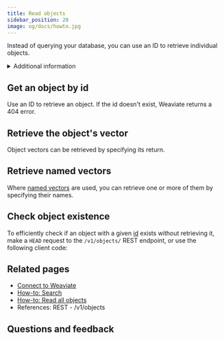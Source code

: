 ```yaml
---
title: Read objects
sidebar_position: 20
image: og/docs/howto.jpg
---
```




Instead of querying your database, you can use an ID to retrieve individual objects.


<details>
  <summary>Additional information</summary>
  <RestObjectsCRUDClassnameNote/>
</details>

## Get an object by id

Use an ID to retrieve an object. If the id doesn't exist, Weaviate returns a 404 error.

<Tabs groupId="languages">
  <TabItem value="py" label="Python Client v4">
    <FilteredTextBlock
      text={PyCode}
      startMarker="# ReadObject START"
      endMarker="# ReadObject END"
      language="py"
    />
  </TabItem>

  <TabItem value="py3" label="Python Client v3">
    <FilteredTextBlock
      text={PyCodeV3}
      startMarker="# ReadObject START"
      endMarker="# ReadObject END"
      language="pyv3"
    />
  </TabItem>

  <TabItem value="js" label="JS/TS Client v3">
    <FilteredTextBlock
      text={TSCode}
      startMarker="// ReadObject START"
      endMarker="// ReadObject END"
      language="ts"
    />
  </TabItem>

  <TabItem value="js2" label="JS/TS Client v2">
    <FilteredTextBlock
      text={TSCodeLegacy}
      startMarker="// ReadObject START"
      endMarker="// ReadObject END"
      language="tsv2"
    />
  </TabItem>

  <TabItem value="java" label="Java">
    <FilteredTextBlock
      text={JavaCode}
      startMarker="// ReadObject START"
      endMarker="// ReadObject END"
      language="java"
    />
  </TabItem>

  <TabItem value="go" label="Go">
    <FilteredTextBlock
      text={GoCode}
      startMarker="// ReadObject START"
      endMarker="// ReadObject END"
      language="go"
    />
  </TabItem>
</Tabs>


## Retrieve the object's vector

Object vectors can be retrieved by specifying its return.

<Tabs groupId="languages">
  <TabItem value="py" label="Python Client v4">
    <FilteredTextBlock
      text={PyCode}
      startMarker="# ReadObjectWithVector START"
      endMarker="# ReadObjectWithVector END"
      language="py"
    />
  </TabItem>

  <TabItem value="py3" label="Python Client v3">
    <FilteredTextBlock
      text={PyCodeV3}
      startMarker="# ReadObjectWithVector START"
      endMarker="# ReadObjectWithVector END"
      language="pyv3"
    />
  </TabItem>

  <TabItem value="js" label="JS/TS Client v3">
    <FilteredTextBlock
      text={TSCode}
      startMarker="// ReadObjectWithVector START"
      endMarker="// ReadObjectWithVector END"
      language="ts"
    />
  </TabItem>

  <TabItem value="js2" label="JS/TS Client v2">
    <FilteredTextBlock
      text={TSCodeLegacy}
      startMarker="// ReadObjectWithVector START"
      endMarker="// ReadObjectWithVector END"
      language="tsv2"
    />
  </TabItem>

  <TabItem value="java" label="Java">
    <FilteredTextBlock
      text={JavaCode}
      startMarker="// ReadObjectWithVector START"
      endMarker="// ReadObjectWithVector END"
      language="java"
    />
  </TabItem>

  <TabItem value="go" label="Go">
    <FilteredTextBlock
      text={GoCode}
      startMarker="// ReadObjectWithVector START"
      endMarker="// ReadObjectWithVector END"
      language="go"
    />
  </TabItem>
</Tabs>

## Retrieve named vectors

Where [named vectors](../config-refs/schema/multi-vector.md) are used, you can retrieve one or more of them by specifying their names.

<Tabs groupId="languages">
  <TabItem value="py" label="Python Client v4">
    <FilteredTextBlock
      text={PyCode}
      startMarker="# ReadObjectNamedVectors START"
      endMarker="# ReadObjectNamedVectors END"
      language="py"
    />
  </TabItem>

  <TabItem value="py3" label="Python Client v3">
    <FilteredTextBlock
      text={PyCodeV3}
      startMarker="# ReadObjectNamedVectors START"
      endMarker="# ReadObjectNamedVectors END"
      language="pyv3"
    />
  </TabItem>

  <TabItem value="js" label="JS/TS Client v3">
    <FilteredTextBlock
      text={TSCode}
      startMarker="// ReadObjectNamedVectors START"
      endMarker="// ReadObjectNamedVectors END"
      language="ts"
    />
  </TabItem>

  <TabItem value="js2" label="JS/TS Client v2">
    <FilteredTextBlock
      text={TSCodeLegacy}
      startMarker="// ReadObjectNamedVectors START"
      endMarker="// ReadObjectNamedVectors END"
      language="tsv2"
    />
  </TabItem>

</Tabs>

## Check object existence

To efficiently check if an object with a given [id](../api/graphql/additional-properties.md#id) exists without retrieving it, make a `HEAD` request to the <SkipLink href="/weaviate/api/rest#tag/objects/head/objects/{className}/{id}">`/v1/objects/` REST endpoint</SkipLink>, or use the following client code:


<CheckObjectExistence/>

## Related pages

- [Connect to Weaviate](/weaviate/connections/index.mdx)
- [How-to: Search](../search/index.mdx)
- [How-to: Read all objects](./read-all-objects.mdx)
- <SkipLink href="/weaviate/api/rest#tag/objects">References: REST - /v1/objects</SkipLink>

## Questions and feedback


<DocsFeedback/>
